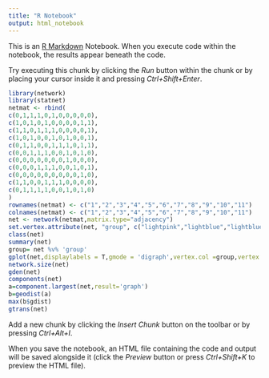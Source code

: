 ---
title: "R Notebook"
output: html_notebook
---

This is an [R Markdown](http://rmarkdown.rstudio.com) Notebook. When you execute code within the notebook, the results appear beneath the code. 

Try executing this chunk by clicking the *Run* button within the chunk or by placing your cursor inside it and pressing *Ctrl+Shift+Enter*. 

```{r}
library(network)
library(statnet)
netmat <- rbind(
c(0,1,1,1,0,1,0,0,0,0,0),
c(1,0,1,0,1,0,0,0,0,1,1),
c(1,1,0,1,1,1,0,0,0,0,1),
c(1,0,1,0,0,1,0,1,0,0,1),
c(0,1,1,0,0,1,1,1,0,1,1),
c(0,0,1,1,1,0,0,1,0,1,0),
c(0,0,0,0,0,0,0,1,0,0,0),
c(0,0,0,1,1,1,0,0,1,0,1),
c(0,0,0,0,0,0,0,0,0,1,0),
c(1,1,0,0,1,1,1,0,0,0,0),
c(0,1,1,1,1,0,0,1,0,1,0)
)
rownames(netmat) <- c("1","2","3","4","5","6","7","8","9","10","11")
colnames(netmat) <- c("1","2","3","4","5","6","7","8","9","10","11")
net <- network(netmat,matrix.type="adjacency")
set.vertex.attribute(net, "group", c("lightpink","lightblue","lightblue","lightblue","lightyellow","lightgreen","lightgreen","lightyellow","lightgreen","lightblue","lightyellow"))
class(net)
summary(net)
group= net %v% 'group'
gplot(net,displaylabels = T,gmode = 'digraph',vertex.col =group,vertex.cex=3, label.cex=1, label.pos=5,edge.lwd = 1,edge.col = 'lightgrey')
network.size(net)
gden(net)
components(net)
a=component.largest(net,result='graph')
b=geodist(a)
max(b$gdist)
gtrans(net)
```

Add a new chunk by clicking the *Insert Chunk* button on the toolbar or by pressing *Ctrl+Alt+I*.

When you save the notebook, an HTML file containing the code and output will be saved alongside it (click the *Preview* button or press *Ctrl+Shift+K* to preview the HTML file).
